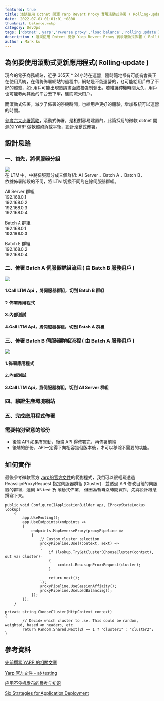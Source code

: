 ```yaml
---
featured: true
title: 淺談使用 Dotnet 開源 Yarp Revert Proxy 實現滾動式佈署 ( Rolling-update ) - Part's 1 設計思路
date:  2022-07-03 01:01:01 +0800
thumbnail: balance.webp
category: DevOps
tags: ['dotnet','yarp','reverse proxy','load balance','rolling update']
description : 淺談使用 Dotnet 開源 Yarp Revert Proxy 實現滾動式佈署 ( Rolling-update ) - Part's 1 設計思路
author : Mark ku
---
```

## 為何要使用滾動式更新應用程式( Rolling-update )
現今的電子商務網站，近乎 365天 * 24小時在運營，隨時隨地都有可能有會員正在使用系統，在傳統佈署網站的過程中，網站是不能運營的，也可能給用戶帶了不好的體驗，如: 用戶可能出現錯誤畫面或被強制登出，若維護停機時間太久，用戶也可能轉向其他的平台去下單，進而流失用戶。  

而滾動式佈署，減少了佈署的停機時間，也給用戶更好的體驗，增加系統可以運營的時間。  


[參考六大步署策略](https://thenewstack.io/deployment-strategies/)，滾動式佈署，是相對容易建置的，此篇採用的微軟 dotnet 開源的 YARP 做軟體的負載平衡，設計滾動式佈署。  

## 設計思路
### 一、首先，將伺服器分組
![](https://i.imgur.com/zSfGciH.png)  
在 LTM 中，中將伺服器分成三個群組:  All Server 、Batch A 、Batch B，  
依據佈署階段的不同，將 LTM 切換不同的在線伺服器群組。

All Server 群組  
192.168.0.1  
192.168.0.2  
192.168.0.3  
192.168.0.4  

Batch A 群組   
192.168.0.1  
192.168.0.3  

Batch B 群組  
192.168.0.2  
192.168.0.4  

### 二、佈署 Batch A 伺服器群組流程 ( 由 Batch B 服務用戶 ) 
![](https://i.imgur.com/dzRKYnd.png)

#### 1.Call LTM Api ，將伺服器群組，切到 Batch B 群組
#### 2.佈署應用程式
#### 3.內部測試
#### 4.Call LTM Api，將伺服器群組，切到 Batch A 群組

### 三、佈署 Batch B 伺服器群組流程 ( 由 Batch A 服務用戶 )

![](https://i.imgur.com/BTe4xnV.png)
#### 1.佈署應用程式
#### 2.內部測試
#### 3.Call LTM Api，將伺服器群組，切到 All Server 群組
### 四、驗證生產環境網站
### 五、完成應用程式佈署

### 需要特別留意的部份
* 後端 API 如果有異動，後端 API 得佈署完，再佈署前端
* 後端的部份，API一定得下向相容幾個版本後，才可以移除不需要的功能。
 
## 如何實作
最後參考微軟官方 [yarp的官方文件](https://microsoft.github.io/reverse-proxy/articles/ab-testing.html)的範例程式，我們可以很輕易透過 ReassignProxyRequest 指定伺服器群組 (Cluster)，並透過 API 修改目前的伺服器的群組，達到 AB test 及 滾動式佈署，
但因為暫時沒時間實作，先將設計概念撰寫下來。

```
public void Configure(IApplicationBuilder app, IProxyStateLookup lookup)
    {
        app.UseRouting();
        app.UseEndpoints(endpoints =>
        {
            endpoints.MapReverseProxy(proxyPipeline =>
            {
                // Custom cluster selection
                proxyPipeline.Use((context, next) =>
                {
                    if (lookup.TryGetCluster(ChooseCluster(context), out var cluster))
                    {
                        context.ReassignProxyRequest(cluster);
                    }

                    return next();
                });
                proxyPipeline.UseSessionAffinity();
                proxyPipeline.UseLoadBalancing();
            });
        });
    }

private string ChooseCluster(HttpContext context)
{
        // Decide which cluster to use. This could be random, weighted, based on headers, etc.
        return Random.Shared.Next(2) == 1 ? "cluster1" : "cluster2";
}
```

## 參考資料
[先前撰寫 YARP 的相關文章](https://blog.markkulab.net/2022/01/13/yarp-reverse-proxy)  

[Yarp 官方文件 - ab testing](https://microsoft.github.io/reverse-proxy/articles/ab-testing.html)  

[应用不停机发布的思考与初识](https://segmentfault.com/a/1190000041000199?fbclid=IwAR2aZheEq9ADoyXk4EckJhjrzb6EGpMFHipK3D88B9L-OUoPkwXW13Wu-yk)  

[Six Strategies for Application Deployment](https://thenewstack.io/deployment-strategies/)  
